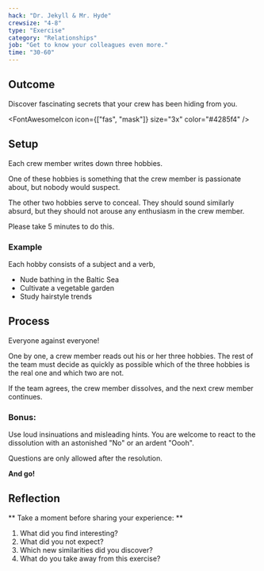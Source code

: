 ```yaml
---
hack: "Dr. Jekyll & Mr. Hyde"
crewsize: "4-8"
type: "Exercise"
category: "Relationships"
job: "Get to know your colleagues even more."
time: "30-60"
---
```


## Outcome

Discover fascinating secrets that your crew has been hiding from you.

<FontAwesomeIcon icon={["fas", "mask"]} size="3x" color="#4285f4" />

## Setup

Each crew member writes down three hobbies.

One of these hobbies is something that the crew member is passionate about, but nobody would suspect.

The other two hobbies serve to conceal. They should sound similarly absurd, but they should not arouse any enthusiasm in the crew member.

Please take 5 minutes to do this.

### Example

Each hobby consists of a subject and a verb,

- Nude bathing in the Baltic Sea
- Cultivate a vegetable garden
- Study hairstyle trends

## Process

Everyone against everyone!

One by one, a crew member reads out his or her three hobbies. The rest of the team must decide as quickly as possible which of the three hobbies is the real one and which two are not.

If the team agrees, the crew member dissolves, and the next crew member continues.

### Bonus:

Use loud insinuations and misleading hints.
You are welcome to react to the dissolution with an astonished "No" or an ardent "Oooh".

Questions are only allowed after the resolution.

**And go!**

## Reflection

** Take a moment before sharing your experience: **

1. What did you find interesting?
2. What did you not expect?
3. Which new similarities did you discover?
4. What do you take away from this exercise?
